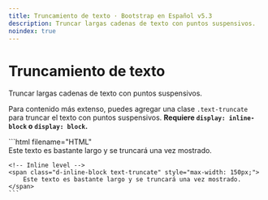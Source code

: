 ```yaml
---
title: Truncamiento de texto · Bootstrap en Español v5.3
description: Truncar largas cadenas de texto con puntos suspensivos.
noindex: true
---
```


# Truncamiento de texto

Truncar largas cadenas de texto con puntos suspensivos.

<MainBanner />

Para contenido más extenso, puedes agregar una clase `.text-truncate` para truncar el texto con puntos suspensivos. **Requiere `display: inline-block` o `display: block`.**

<DemoIframe path="/demos/bootstrap/5.3/helpers/text-truncation/index.html">
    ```html filename="HTML"
    <!-- Block level -->
    <div class="row">
        <div class="col-2 text-truncate">
            Este texto es bastante largo y se truncará una vez mostrado.
        </div>
    </div>

    <!-- Inline level -->
    <span class="d-inline-block text-truncate" style="max-width: 150px;">
        Este texto es bastante largo y se truncará una vez mostrado.
    </span>
    ```
</DemoIframe>

<ContentSuggestion />
